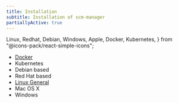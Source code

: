 ```yaml
---
title: Installation
subtitle: Installation of scm-manager
partiallyActive: true
---
```

  Linux,
  Redhat,
  Debian,
  Windows,
  Apple,
  Docker,
  Kubernetes,
} from "@icons-pack/react-simple-icons";

<LinkList>

* [<Docker /> Docker](docker/)
* <Kubernetes /> Kubernetes
* <Debian /> Debian based
* <Redhat /> Red Hat based
* [<Linux /> Linux General](linux/)
* <Apple /> Mac OS X
* <Windows /> Windows

</LinkList>
